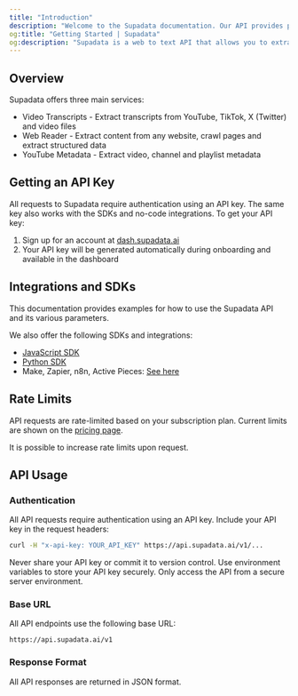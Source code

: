 ```yaml
---
title: "Introduction"
description: "Welcome to the Supadata documentation. Our API provides powerful tools for extracting web content."
og:title: "Getting Started | Supadata"
og:description: "Supadata is a web to text API that allows you to extract text from websites and YouTube videos."
---
```


## Overview

Supadata offers three main services:

- Video Transcripts - Extract transcripts from YouTube, TikTok, X (Twitter) and video files
- Web Reader - Extract content from any website, crawl pages and extract structured data
- YouTube Metadata - Extract video, channel and playlist metadata

## Getting an API Key

All requests to Supadata require authentication using an API key. The same key also works with the SDKs and no-code integrations. To get your API key:

1. Sign up for an account at [dash.supadata.ai](https://dash.supadata.ai)
2. Your API key will be generated automatically during onboarding and available in the dashboard

## Integrations and SDKs

This documentation provides examples for how to use the Supadata API and its various parameters.

We also offer the following SDKs and integrations:

- [JavaScript SDK](https://github.com/supadata-ai/js)
- [Python SDK](https://github.com/supadata-ai/py)
- Make, Zapier, n8n, Active Pieces: [See here](https://supadata.ai/nocode)

## Rate Limits

API requests are rate-limited based on your subscription plan. Current limits are shown on the [pricing page](https://supadata.ai/pricing).

It is possible to increase rate limits upon request.

## API Usage

### Authentication

All API requests require authentication using an API key. Include your API key in the request headers:

```bash
curl -H "x-api-key: YOUR_API_KEY" https://api.supadata.ai/v1/...
```

<Warning>
  Never share your API key or commit it to version control. Use environment
  variables to store your API key securely. Only access the API from a secure
  server environment.
</Warning>

### Base URL

All API endpoints use the following base URL:

`https://api.supadata.ai/v1`

### Response Format

All API responses are returned in JSON format.

